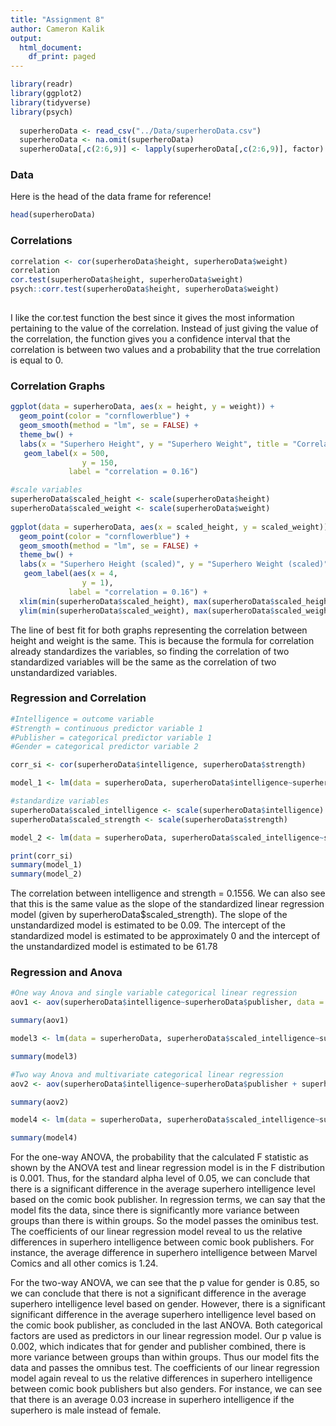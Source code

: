 ```yaml
---
title: "Assignment 8"
author: Cameron Kalik
output: 
  html_document: 
    df_print: paged
---
```



```r
library(readr)
library(ggplot2)
library(tidyverse)
library(psych)
  
  superheroData <- read_csv("../Data/superheroData.csv")
  superheroData <- na.omit(superheroData)
  superheroData[,c(2:6,9)] <- lapply(superheroData[,c(2:6,9)], factor)
```


### Data
Here is the head of the data frame for reference!
```r
head(superheroData)
```

### Correlations

```r
correlation <- cor(superheroData$height, superheroData$weight)
correlation
cor.test(superheroData$height, superheroData$weight)
psych::corr.test(superheroData$height, superheroData$weight)
  
```
I like the cor.test function the best since it gives the most information pertaining to the value of the correlation. Instead of just giving the value of the correlation, the function gives you a confidence interval that the correlation is between two values and a probability that the true correlation is equal to 0.

### Correlation Graphs

```r

ggplot(data = superheroData, aes(x = height, y = weight)) +
  geom_point(color = "cornflowerblue") +
  geom_smooth(method = "lm", se = FALSE) +
  theme_bw() +
  labs(x = "Superhero Height", y = "Superhero Weight", title = "Correlation between Superhero Height and Weight") +
   geom_label(x = 500,
                y = 150,
             label = "correlation = 0.16")

#scale variables
superheroData$scaled_height <- scale(superheroData$height)
superheroData$scaled_weight <- scale(superheroData$weight) 
  
ggplot(data = superheroData, aes(x = scaled_height, y = scaled_weight)) +
  geom_point(color = "cornflowerblue") +
  geom_smooth(method = "lm", se = FALSE) +
  theme_bw() +
  labs(x = "Superhero Height (scaled)", y = "Superhero Weight (scaled)", title = "Correlation between Scaled Superhero Height and Weight") +
   geom_label(aes(x = 4,
                y = 1),
             label = "correlation = 0.16") +
  xlim(min(superheroData$scaled_height), max(superheroData$scaled_height)) +
  ylim(min(superheroData$scaled_weight), max(superheroData$scaled_weight))

```

The line of best fit for both graphs representing the correlation between height and weight is the same. This is because the formula for correlation already standardizes the variables, so finding the correlation of two standardized variables will be the same as the correlation of two unstandardized variables.

### Regression and Correlation

```r

#Intelligence = outcome variable
#Strength = continuous predictor variable 1
#Publisher = categorical predictor variable 1
#Gender = categorical predictor variable 2

corr_si <- cor(superheroData$intelligence, superheroData$strength)

model_1 <- lm(data = superheroData, superheroData$intelligence~superheroData$strength)

#standardize variables
superheroData$scaled_intelligence <- scale(superheroData$intelligence) 
superheroData$scaled_strength <- scale(superheroData$strength)

model_2 <- lm(data = superheroData, superheroData$scaled_intelligence~superheroData$scaled_strength)

print(corr_si)
summary(model_1)
summary(model_2)

```
The correlation between intelligence and strength = 0.1556. We can also see that this is the same value as the slope of the standardized linear regression model (given by superheroData$scaled_strength). The slope of the unstandardized model is estimated to be 0.09. The intercept of the standardized model is estimated to be approximately 0 and the intercept of the unstandardized model is estimated to be 61.78

### Regression and Anova

```r
#One way Anova and single variable categorical linear regression
aov1 <- aov(superheroData$intelligence~superheroData$publisher, data = superheroData)

summary(aov1)

model3 <- lm(data = superheroData, superheroData$scaled_intelligence~superheroData$publisher)

summary(model3)

#Two way Anova and multivariate categorical linear regression
aov2 <- aov(superheroData$intelligence~superheroData$publisher + superheroData$gender, data = superheroData)

summary(aov2)

model4 <- lm(data = superheroData, superheroData$scaled_intelligence~superheroData$publisher + superheroData$gender)

summary(model4)

```
For the one-way ANOVA, the probability that the calculated F statistic as shown by the ANOVA test and linear regression model is in the F distribution is 0.001. Thus, for the standard alpha level of 0.05, we can conclude that there is a significant difference in the average superhero intelligence level based on the comic book publisher. In regression terms, we can say that the model fits the data, since there is significantly more variance between groups than there is within groups. So the model passes the ominibus test.
The coefficients of our linear regression model reveal to us the relative differences in superhero intelligence between comic book publishers. For instance, the average difference in superhero intelligence between Marvel Comics and all other comics is 1.24.

For the two-way ANOVA, we can see that the p value for gender is 0.85, so we can conclude that there is not a significant difference in the average superhero intelligence level based on gender. However, there is a significant significant difference in the average superhero intelligence level based on the comic book publisher, as concluded in the last ANOVA.
Both categorical factors are used as predictors in our linear regression model. Our p value is 0.002, which indicates that for gender and publisher combined, there is more variance between groups than within groups. Thus our model fits the data and passes the omnibus test.
The coefficients of our linear regression model again reveal to us the relative differences in superhero intelligence between comic book publishers but also genders. For instance, we can see that there is an average 0.03 increase in superhero intelligence if the superhero is male instead of female.

